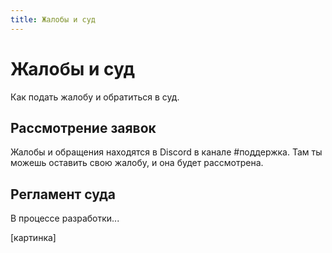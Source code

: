 ```yaml
---
title: Жалобы и суд
---
```


# Жалобы и суд

Как подать жалобу и обратиться в суд.

## Рассмотрение заявок

Жалобы и обращения находятся в Discord в канале #поддержка. Там ты можешь оставить свою жалобу, и она будет рассмотрена.

## Регламент суда

В процессе разработки...

[картинка]
